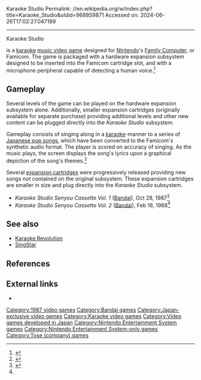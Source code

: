 Karaoke Studio
Permalink: //en.wikipedia.org/w/index.php?title=Karaoke_Studio&oldid=968859871
Accessed on: 2024-06-26T17:02:27.047189



------
Karaoke Studio
{{Infobox video game
|title = Karaoke Studio
|image = Karaoke Studio Coverart.png
|caption = ''Karaoke Studio'' cover art
|developer = [[Tose Co., Ltd.|TOSE]]
|publisher = [[Bandai]]
|modes = [[Single-player video game|Single-player]]
|released = {{vgrelease|JP|July 30, 1987}}
|genre = [[Music video game|Music Game]]
|platforms = [[Nintendo Entertainment System|Nintendo Family Computer]]
}}

{{nihongo|'''''Karaoke Studio'''''|カラオケスタジオ|Karaoke Sutajio|lead=yes}} is a [[karaoke]] [[music video game]] designed for [[Nintendo]]'s [[Nintendo Entertainment System|Family Computer]], or Famicom. The game is packaged with a hardware expansion subsystem designed to be inserted into the Famicom cartridge slot, and with a microphone peripheral capable of detecting a human voice.<ref>{{cite web|url=http://www.gamespot.com/nes/action/karaokestudio/index.html|title=Karaoke Studio|publisher=}}</ref>

==Gameplay==
Several levels of the game can be played on the hardware expansion subsystem alone. Additionally, smaller expansion cartridges (originally available for separate purchase) providing additional levels and other new content can be plugged directly into the ''Karaoke Studio'' subsystem.

Gameplay consists of singing along in a [[karaoke]]-manner to a series of [[J-pop|Japanese pop songs]], which have been converted to the Famicom's synthetic audio format. The player is scored on accuracy of singing. As the music plays, the screen displays the song's lyrics upon a graphical depiction of the song's themes.<ref>{{cite web|url=http://archive.gamespy.com/articles/july03/famicom/index7.shtml|title=GameSpy: PC Games, Reviews, News, Previews, Demos, Mods & Patches|publisher=|access-date=2008-08-07|archive-url=https://web.archive.org/web/20080920034157/http://archive.gamespy.com/articles/july03/famicom/index7.shtml|archive-date=2008-09-20|url-status=dead}}</ref>

Several [[expansion pack|expansion cartridges]] were progressively released providing new songs not contained on the original subsystem. These expansion cartridges are smaller in size and plug directly into the ''Karaoke Studio'' subsystem.

*''Karaoke Studio Senyou Cassette Vol. 1'' ([[Bandai]]), Oct 28, 1987<ref name=gamespot>{{cite web|url=http://www.gamespot.com/nes/action/karaokestudio/similar.html?om_act=convert&om_clk=gssimilargames&tag=similargames;more|title=Karaoke Studio|publisher=}}</ref>
*''Karaoke Studio Senyou Cassette Vol. 2'' ([[Bandai]]), Feb 18, 1988<ref name=gamespot/>

==See also==
*[[Karaoke Revolution]]
*[[SingStar]]

==References==
{{Reflist}}

==External links==
*{{URL | 1=http://famicomworld.com/system/other/karaoke-studio | 2=Karaoke Studio at FamicomWorld}}

[[Category:1987 video games]]
[[Category:Bandai games]]
[[Category:Japan-exclusive video games]]
[[Category:Karaoke video games]]
[[Category:Video games developed in Japan]]
[[Category:Nintendo Entertainment System games]]
[[Category:Nintendo Entertainment System-only games]]
[[Category:Tose (company) games]]